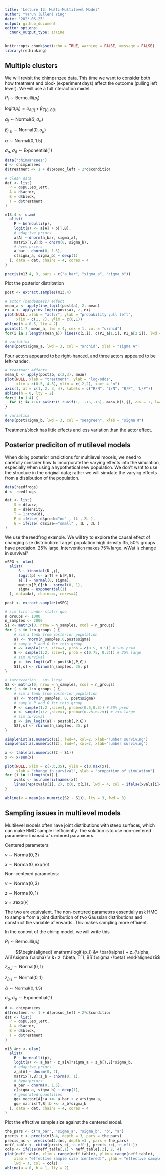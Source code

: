 ```yaml
---
title: 'Lecture 13: Multi-Multilevel Model'
author: "Yurun (Ellen) Ying"
date: '2022-06-25'
output: github_document
editor_options: 
  chunk_output_type: inline
---
```


```r
knitr::opts_chunk$set(echo = TRUE, warning = FALSE, message = FALSE)
library(rethinking)
```


## Multiple clusters

We will revisit the chimpanzee data. This time we want to consider both how treatment and block (experiment days) affect the outcome (pulling left lever). We will use a full interaction model:

$P_i \sim \mathrm{Bernoulli}(p_i)$

$\mathrm{logit}(p_i) = \alpha_{A[i]} + \beta_{T[i], B[i]}$

$\alpha_j \sim \mathrm{Normal}(\bar{\alpha}, \sigma_{\alpha})$

$\beta_{j,k} \sim \mathrm{Normal}(0, \sigma_{\beta})$

$\bar{\alpha} \sim \mathrm{Normal}(0, 1.5)$

$\sigma_{\alpha}, \sigma_{\beta} \sim \mathrm{Exponential}(1)$

```r
data("chimpanzees")
d <- chimpanzees
d$treatment <- 1 + d$prosoc_left + 2*d$condition
```

```r
# clean data
dat <- list(
  P = d$pulled_left,
  A = d$actor,
  B = d$block,
  T = d$treatment
)

m13.4 <- ulam(
  alist(
    P ~ bernoulli(p),
    logit(p) <- a[A] + b[T,B],
    # adaptive priors
    a[A] ~ dnorm(a_bar, sigma_a),
    matrix[T,B]:b ~ dnorm(0, sigma_b),
    # hyperpriors
    a_bar ~ dnorm(0, 1.5),
    c(sigma_a, sigma_b) ~ dexp(1)
  ), data = dat, chains = 4, cores = 4
)

precis(m13.4, 3, pars = c("a_bar", "sigma_a", "sigma_b"))
```

Plot the posterior distribution

```r
post <- extract.samples(m13.4)

# actor (handedness) effect
mean_a <- apply(inv_logit(post$a), 2, mean)
PI_a <- apply(inv_logit(post$a), 2, PI)
plot(NULL, xlab = "actor", ylab = "probability pull left",
     xlim = c(1, 7), ylim = c(0,1))
abline(h = 0.5, lty = 2)
points(1:7, mean_a, lwd = 4, cex = 1, col = "orchid")
for(i in 1:length(mean_a)) lines(c(i,i), c(PI_a[1,i], PI_a[2,i]), lwd = 7, col = col.alpha("orchid", 0.5))

# variation
dens(post$sigma_a, lwd = 3, col = "orchid", xlab = "sigma A")
```

Four actors appeared to be right-handed, and three actors appeared to be left-handed.

```r
# treatment effects
mean_b <- apply(post$b, c(2,3), mean)
plot(NULL, xlab = "treatment", ylab = "log-odds",
     xlim = c(0.5, 4.5), ylim = c(-2,2), xaxt = "n")
axis(1, at = c(1, 2, 3, 4), labels = c("R/N", "L/N", "R/P", "L/P"))
abline(h = 0, lty = 2)
for(i in 1:4) {
  for (j in 1:6) points(i+runif(1, -.15,.15), mean_b[i,j], cex = 1, lwd = 3, col = "seagreen")
}

# variation
dens(post$sigma_b, lwd = 3, col = "seagreen", xlab = "sigma B")
```


Treatment/block has little effects and less variation than the actor effect.


## Posterior prediciton of mutilevel models

When doing posterior predictions for multilevel models, we need to carefully consider how to incorporate the varying effects into the simulation, especially when using a hypothetical new population. We don't want to use the structure in the original data; rather we will simulate the varying effects from a distribution of the population.

```r
data(reedfrogs)
d <- reedfrogs

dat <- list(
    S = d$surv,
    D = d$density,
    T = 1:nrow(d),
    P = ifelse( d$pred=="no" , 1L , 2L ),
    G = ifelse( d$size=="small" , 1L , 2L )
)
```

We use the reedfrog example. We will try to explore the causal effect of changing size distribution: Target population high density 35, 50% groups have predation. 25% large. Intervention makes 75% large. wWat is change in survival?

```r
mSPG <- ulam(
  alist(
      S ~ binomial(D ,p),
      logit(p) <- a[T] + b[P,G],
      a[T] ~ normal(0, sigma),
      matrix[P,G]:b ~ normal(0, 1),
      sigma ~ exponential(1)
  ), data=dat, chains=4, cores=4)

post <- extract.samples(mSPG)

# sim first under status quo
n_groups <- 1000
n_samples <- 2000
S1 <- matrix(0, nrow = n_samples, ncol = n_groups)
for ( s in 1:n_groups ) {
    # sim a tank from posterior population
    aT <- rnorm(n_samples,0,post$sigma)
    # sample P and G for this group
    P <- sample(1:2, size=1, prob = c(0.5, 0.5)) # 50% pred
    G <- sample(1:2, size=1, prob = c(0.75, 0.25)) # 25% large
    # sim survival
    p <- inv_logit(aT + post$b[,P,G])
    S1[,s] <- rbinom(n_samples, 35, p)
}

# intervention - 50% large
S2 <- matrix(0, nrow = n_samples, ncol = n_groups)
for ( s in 1:n_groups ) {
    # sim a tank from posterior population
    aT <- rnorm(n_samples, 0, post$sigma)
    # sample P and G for this group
    P <- sample(1:2 ,size=1, prob=c(0.5,0.5)) # 50% pred
    G <- sample(1:2 ,size=1, prob=c(0.25,0.75)) # 75% large
    # sim survival
    p <- inv_logit(aT + post$b[,P,G])
    S2[,s] <- rbinom(n_samples, 35, p)
}

simplehist(as.numeric(S1), lwd=4, col=2, xlab="number surviving")
simplehist(as.numeric(S2), lwd=4, col=2, xlab="number surviving")

x <- table(as.numeric(S2 - S1))
x <- x/sum(x)

plot(NULL, xlim = c(-35,35), ylim = c(0,max(x)), 
     xlab = "change in survival", ylab = "proportion of simulation")
for (i in 1:length(x)) {
    xvals <- as.numeric(names(x))
    lines(rep(xvals[i], 2), c(0, x[i]), lwd = 4, col = ifelse(xvals[i]<0, 2, 4))
}

abline(v = mean(as.numeric(S2 - S1)), lty = 3, lwd = 3)

```


## Sampling issues in multilevel models

Multilevel models often have joint distributions with steep surfaces, which can make HMC sample inefficiently. The solution is to use non-centered parameters instead of centered parameters.

Centered parameters:

$v \sim \mathrm{Normal}(0, 3)$

$x \sim \mathrm{Normal}(0, \mathrm{exp}(v))$

Non-centered parameters:

$v \sim \mathrm{Normal}(0, 3)$

$z \sim \mathrm{Normal}(0, 1)$

$x = z\mathrm{exp}(v)$

The two are equivalent. The non-centered parameters essentially ask HMC to sample from a joint distribution of two Gaussian distributions and construct the variable afterwards. This makes sampling more efficient.

In the context of the chimp model, we will write this:

$P_i \sim \mathrm{Bernoulli}(p_i)$

$$\begin{aligned}
\mathrm{logit}(p_i) &= \bar{\alpha} + z_{\alpha, A[i]}\sigma_{\alpha} \\
&+ z_{\beta, T[i], B[i]}\sigma_{\beta}
\end{aligned}$$

$z_{\alpha, j} \sim \mathrm{Normal}(0, 1)$

$z_{\beta, j} \sim \mathrm{Normal}(0, 1)$

$\bar{\alpha} \sim \mathrm{Normal}(0, 1.5)$

$\sigma_{\alpha}, \sigma_{\beta} \sim \mathrm{Exponential}(1)$

```r
d <- chimpanzees
d$treatment <- 1 + d$prosoc_left + 2*d$condition
dat <- list(
  P = d$pulled_left,
  A = d$actor,
  B = d$block,
  T = d$treatment
)
```


```r
m13.4nc <- ulam(
  alist(
    P ~ bernoulli(p),
    logit(p) <- a_bar + z_a[A]*sigma_a + z_b[T,B]*sigma_b,
    # adaptive priors
    z_a[A] ~ dnorm(0, 1),
    matrix[T,B]:z_b ~ dnorm(0, 1),
    # hyperpriors
    a_bar ~ dnorm(0, 1.5),
    c(sigma_a, sigma_b) ~ dexp(1),
    # generated quantities
    gq> vector[A]:a <<- a_bar + z_a*sigma_a,
    gq> matrix[T,B]:b <<- z_b*sigma_b
  ), data = dat, chains = 4, cores = 4
)
```

Plot the effective sample size against the centered model.

```r
the_pars <- c("a_bar", "sigma_a", "sigma_b", "b", "a")
precis_c <- precis(m13.4, depth = 3, pars = the_pars)
precis_nc <- precis(m13.4nc, depth =3 , pars = the_pars)
neff_table <- cbind(precis_c[,"n_eff"], precis_nc[,"n_eff"])
cols <- ifelse(neff_table[,1] > neff_table[,2], 2, 4)
plot(neff_table, xlim = range(neff_table), ylim = range(neff_table),
    xlab = "effective sample size (centered)", ylab = "effective sample size (non-centered)",
    lwd = 3, col = cols)
abline(a = 0, b = 1, lty = 2)

```

